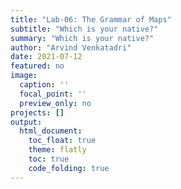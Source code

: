 ```yaml
---
title: "Lab-06: The Grammar of Maps"
subtitle: "Which is your native?"
summary: "Which is your native?"
author: "Arvind Venkatadri"
date: 2021-07-12
featured: no
image:
  caption: ''
  focal_point: ''
  preview_only: no
projects: []
output:
  html_document:
    toc_float: true
    theme: flatly
    toc: true
    code_folding: true
---
```

